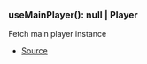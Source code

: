 ### useMainPlayer(): null \| Player
Fetch main player instance



- [Source](https://github.com/Androz2091/discord-player/blob/fe42dd7/packages/discord-player/src/hooks/useMainPlayer.ts#L16)